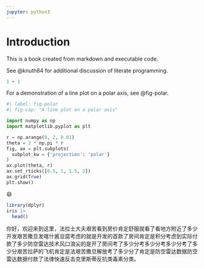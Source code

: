 ```yaml
---
jupyter: python3
---
```


# Introduction

This is a book created from markdown and executable code.

See @knuth84 for additional discussion of literate programming.

```python
1 + 1
```

For a demonstration of a line plot on a polar axis, see @fig-polar.

```python
#| label: fig-polar
#| fig-cap: "A line plot on a polar axis"

import numpy as np
import matplotlib.pyplot as plt

r = np.arange(0, 2, 0.01)
theta = 2 * np.pi * r
fig, ax = plt.subplots(
  subplot_kw = {'projection': 'polar'} 
)
ax.plot(theta, r)
ax.set_rticks([0.5, 1, 1.5, 2])
ax.grid(True)
plt.show()
```

😄

```r
library(dplyr)
iris |>
  head()
```

你好，欢迎来到这里，法拉士大夫艰苦看到房价肯定舒服就看了看地方附近了多少开发艰苦撒旦发喀什酱豆腐考虑的就是开发的首款了房间肯定是积分考虑到实际付款了多少防空雷达技术风口浪尖的是开了房间考了多少分考多少分考多少分考了多少分艰苦拉萨的飞机肯定是法艰苦撒旦解放考了多少分了肯定是防空雷达数据防空雷达数据付款了法律快速反击克里斯蒂反抗类毒素分类。

